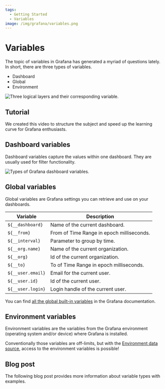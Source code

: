```yaml
---
tags:
  - Getting Started
  - Variables
image: /img/grafana/variables.png
---
```



# Variables

The topic of variables in Grafana has generated a myriad of questions lately. In short, there are three types of variables.

- Dashboard
- Global
- Environment

<Image
  title="Three logical layers and their corresponding variable."
  src="/img/grafana/variables.png"
/>

## Tutorial

We created this video to structure the subject and speed up the learning curve for Grafana enthusiasts.

<Youtube
  id="sczRq2lI3e4"
  title="Dashboard, Global and Environment variables."
/>

## Dashboard variables

Dashboard variables capture the values within one dashboard. They are usually used for filter functionality.

<Image
  title="Types of Grafana dashboard variables."
  src="/img/grafana/variables-edit.png"
/>

## Global variables

Global variables are Grafana settings you can retrieve and use on your dashboards.

| Variable          | Description                               |
| ----------------- | ----------------------------------------- |
| `${__dashboard}`  | Name of the current dashboard.            |
| `${__from}`       | From of Time Range in epoch milliseconds. |
| `${__interval}`   | Parameter to group by time.               |
| `${__org.name}`   | Name of the current organization.         |
| `${__org}`        | Id of the current organization.           |
| `${__to}`         | To of Time Range in epoch milliseconds.   |
| `${__user.email}` | Email for the current user.               |
| `${__user.id}`    | Id of the current user.                   |
| `${__user.login}` | Login handle of the current user.         |

You can find [all the global built-in variables](https://grafana.com/docs/grafana/latest/variables/variable-types/global-variables/) in the Grafana documentation.

## Environment variables

Environment variables are the variables from the Grafana environment (operating system and/or device) where Grafana is installed.

Conventionally those variables are off-limits, but with the [Environment data source](/grafana/environment/), access to the environment variables is possible!

<BlogPost id="using-environment-variables-for-configuration-provisioning-and-dashboards-in-grafana-279661733416" />

## Blog post

The following blog post provides more information about variable types with examples.

<BlogPost id="grafana-variables-at-a-glance-environment-data-source-explained-102b8e05e1a5" />
